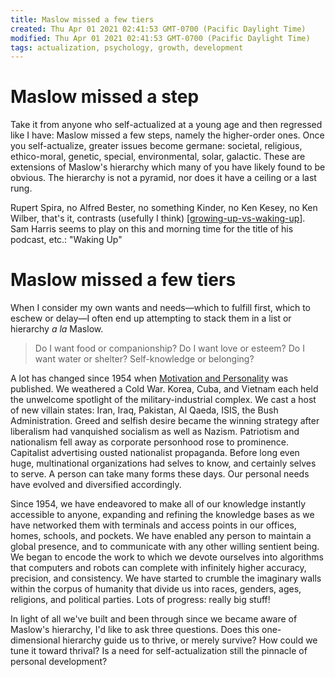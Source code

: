 ```yaml
---
title: Maslow missed a few tiers
created: Thu Apr 01 2021 02:41:53 GMT-0700 (Pacific Daylight Time)
modified: Thu Apr 01 2021 02:41:53 GMT-0700 (Pacific Daylight Time)
tags: actualization, psychology, growth, development
---
```


# Maslow missed a step

Take it from anyone who self-actualized at a young age and then regressed like I have: Maslow missed a few steps, namely the higher-order ones. Once you self-actualize, greater issues become germane: societal, religious, ethico-moral, genetic, special, environmental, solar, galactic. These are extensions of Maslow's hierarchy which many of you have likely found to be obvious. The hierarchy is not a pyramid, nor does it have a ceiling or a last rung.

Rupert Spira, no Alfred Bester, no something Kinder, no Ken Kesey, no Ken Wilber, that's it, contrasts (usefully I think) [[growing-up-vs-waking-up]]. Sam Harris seems to play on this and morning time for the title of his podcast, etc.: "Waking Up"

# Maslow missed a few tiers

When I consider my own wants and needs—which to fulfill first, which to eschew or delay—I often end up attempting to stack them in a list or hierarchy _a la_ Maslow.

> Do I want food or companionship? Do I want love or esteem? Do I want water or shelter? Self-knowledge or belonging?

A lot has changed since 1954 when [Motivation and Personality](<https://en.wikipedia.org/wiki/Motivation_and_Personality_(book)>) was published. We weathered a Cold War. Korea, Cuba, and Vietnam each held the unwelcome spotlight of the military-industrial complex. We cast a host of new villain states: Iran, Iraq, Pakistan, Al Qaeda, ISIS, the Bush Administration. Greed and selfish desire became the winning strategy after liberalism had vanquished socialism as well as Nazism. Patriotism and nationalism fell away as corporate personhood rose to prominence. Capitalist advertising ousted nationalist propaganda. Before long even huge, multinational organizations had selves to know, and certainly selves to serve. A person can take many forms these days. Our personal needs have evolved and diversified accordingly.

Since 1954, we have endeavored to make all of our knowledge instantly accessible to anyone, expanding and refining the knowledge bases as we have networked them with terminals and access points in our offices, homes, schools, and pockets. We have enabled any person to maintain a global presence, and to communicate with any other willing sentient being. We began to encode the work to which we devote ourselves into algorithms that computers and robots can complete with infinitely higher accuracy, precision, and consistency. We have started to crumble the imaginary walls within the corpus of humanity that divide us into races, genders, ages, religions, and political parties. Lots of progress: really big stuff!

In light of all we've built and been through since we became aware of Maslow's hierarchy, I'd like to ask three questions. Does this one-dimensional hierarchy guide us to thrive, or merely survive? How could we tune it toward thrival? Is a need for self-actualization still the pinnacle of personal development?

[//begin]: # "Autogenerated link references for markdown compatibility"
[growing-up-vs-waking-up]: growing-up-vs-waking-up "Growing Up Vs Waking Up"
[//end]: # "Autogenerated link references"
